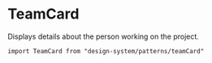 

<Meta of={Stories} />

# TeamCard

Displays details about the person working on the project.

`import TeamCard from "design-system/patterns/teamCard"`

<Canvas of={Stories.Controls} />

<ArgTypes />
